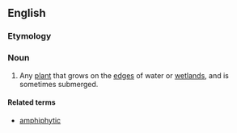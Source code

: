 ==English==
{{wikipedia|Aquatic plant}}
===Etymology===
{{confix|amphi|phyte|lang=en}}

===Noun===
{{en-noun}}

# {{context|botany|lang=en}} Any [[plant]] that grows on the [[edge]]s of water or [[wetland]]s, and is sometimes submerged.

====Related terms====
* [[amphiphytic]]